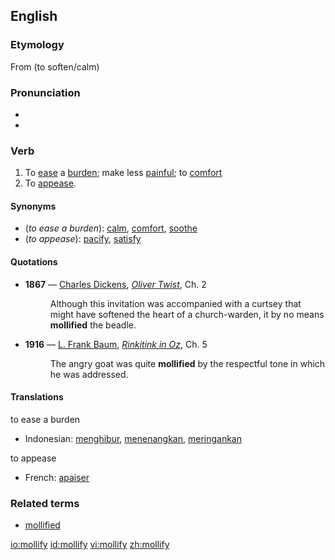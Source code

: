 {{was wotd|2006|June|19}}
==English==

===Etymology===
From {{etymon|la|mollire}} (to soften/calm)

===Pronunciation===
*{{IPA|/ˈmɑːlɪfaɪ/}}
*{{audio|en-us-mollify.ogg|Audio (US)}}

===Verb===
{{en-verb|mollif|i|ed}}

# To [[ease]] a [[burden]]; make less [[painful]]; to [[comfort]]
# To [[appease]].

====Synonyms====
{{wikisaurus|calm}}
*(''to ease a burden''): [[calm]], [[comfort]], [[soothe]]
*(''to appease''): [[pacify]], [[satisfy]]

====Quotations====
*'''1867''' — [[w:Charles Dickens|Charles Dickens]], ''[[s:Oliver Twist|Oliver Twist]]'', Ch. 2
*:Although this invitation was accompanied with a curtsey that might have softened the heart of a church-warden, it by no means '''mollified''' the beadle.
*'''1916''' — [[w:L. Frank Baum|L. Frank Baum]], ''[[s:Rinkitink in Oz|Rinkitink in Oz]]'', Ch. 5
*:The angry goat was quite '''mollified''' by the respectful tone in which he was addressed.

====Translations====
;to ease a burden
{{top}}
*Indonesian: [[hibur|menghibur]], [[tenang|menenangkan]], [[ringan|meringankan]]
{{mid}}
{{bottom}}

;to appease
{{top}}
*French: [[apaiser]]
{{mid}}
{{bottom}}

===Related terms===
*[[mollified]]

[[io:mollify]]
[[id:mollify]]
[[vi:mollify]]
[[zh:mollify]]